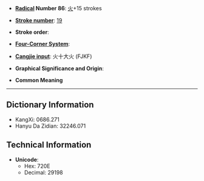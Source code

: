 * '''[[Wiktionary:Chinese radical index| Radical]] Number 86''': [[Wiktionary:Chinese radical index 火|火]]+15 strokes

* '''[[Wiktionary:Chinese total strokes index|Stroke number]]''': [[Wiktionary:Chinese total strokes index 19|19]]

* '''Stroke order''': 

* '''[[Wiktionary:Chinese four corner index|Four-Corner System]]''': 

* '''[[Wiktionary:Chinese Cangjie index|Cangjie input]]''': 火十大火 (FJKF)

* '''Graphical Significance and Origin''': 

* '''Common Meaning'''

----

== Dictionary Information ==

* KangXi: 0686.271
* Hanyu Da Zidian: 32246.071

== Technical Information ==

* '''Unicode''':
** Hex: 720E
** Decimal: 29198